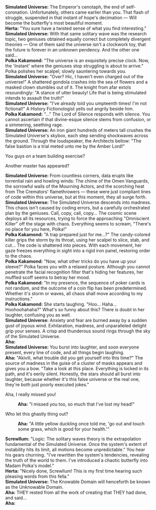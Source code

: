 :'''Simulated Universe:''' The Emperor's cenotaph, the end of self-coronation. Unfortunately, others came earlier than you. That flash of struggle, suspended in that instant of hope's decimation &mdash; Will become the butterfly's most beautiful moment.
:'''Herta:''' "You sure have a twisted sense of what you find interesting."
:'''Simulated Universe:''' With that same solitary wave was the research topic, two geniuses obtained equally correct but completely divergent theories &mdash; One of them said the universe isn't a clockwork toy, that the future is forever in an unknown pendency. And the other one said...
:'''Polka Kakamond:''' "The universe is an exquisitely precise clock. Now, the 'Instant' where the geniuses stop struggling is about to arrive." Polka polishes her scalpel, slowly sauntering towards you.
:'''Simulated Universe:''' "Over? Hic, I haven't even charged out of the universe!" A shattered gondola crashes into the sea of flowers and a masked clown stumbles out of it. The knight from afar extols resoundingly: "A stance of utter beauty! Life that is being stimulated intends to assault the truth!"
:'''Simulated Universe:''' "I've already told you umpteenth times! I'm not fictional!" A History Fictionologist yells out angrily beside him.
:'''Polka Kakamond:''' "..." The Lord of Silence responds with silence. You cannot ascertain if that divine-esque silence stems from confusion, or a simmering, seething rage.
:'''Simulated Universe:''' An iron giant hundreds of meters tall crushes the Simulated Universe's skybox, each step sending shockwaves across the ground. Through the loudspeaker, the Architects bellow: "The false bastion is a trial meted unto me by the Amber Lord!"
:{{DIcon|Arrow}} You guys on a team building exercise?
:{{DIcon|Arrow}} Another master has appeared?
:'''Simulated Universe:''' From countless corners, data erupts like torrential rain and howling winds: The chime of the Omen Vanguards, the sorrowful wails of the Mourning Actors, and the scorching heat from The Cremators' flamethrowers &mdash; these were just compliant lines of code within this universe, but at this moment, they all surge forth.
:'''Simulated Universe:''' The Simulated Universe descends into madness. This chaos isn't caused by coding errors, but a carefully orchestrated plan by the geniuses. Call, copy, call, copy... The cosmic scene deploys all its resources, trying to force the approaching "Omniscient Killer" off the stage with chaos. Everything seems to scream, "There's no place for you here, Polka!"
:'''Polka Kakamond:''' "A trap prepared just for me...?" The candy-colored killer grips the storm by its throat, using her scalpel to slice, stab, and cut... The code is shattered into pieces. With each movement, her gaze freezes everything in sight into a rigid iron panel, restoring order to the chaos.
:'''Polka Kakamond:''' "Now, what other tricks do you have up your sleeve?" Polka faces you with a relaxed posture. Although you cannot penetrate the facial recognition filter that's hiding her features, her muffled scoff seems to betray her mood.
:'''Polka Kakamond:''' "In my presence, the sequence of poker cards is not random, and the outcome of a coin flip has been predetermined. Whether it's storm or waves, all chaos shall move according to my instructions."
:'''Polka Kakamond:''' She starts laughing. "Hoo... Haha... Hoohoohahaha?" What's so funny about this? There is doubt in her laughter, confusing you as well.
:'''Simulated Universe:''' Anxiety and fear are burned away by a sudden gust of joyous wind. Exhilaration, madness, and unparalleled delight grip your senses. A crisp and thunderous sound rings through the sky of the Simulated Universe.
:'''Aha:''' {{Size|36|"Aha!"}}
:'''Simulated Universe:''' You burst into laughter, and soon everyone present, every line of code, and all things begin laughing.
:'''Aha:''' "Akivili, what trouble did you get yourself into this time?" The source of madness in the guise of a cluster of masks appears and gives you a bow. "Take a look at this place. Everything is locked in its path, and it's eerily silent. Honestly, the stars should all burst into laughter, because whether it's this false universe or the real one, they're both just poorly executed jokes."
:{{DIcon|Arrow}} Aha, I really missed you!
::'''Aha:''' "I missed you too, so much that I've lost my head!"
:{{DIcon|Arrow}} Who let this ghastly thing out?
::'''Aha:''' "A little yellow duckling once told me, 'go out and touch some grass, which is good for your health.'"
:'''Screwllum:''' "Logic: The solitary waves theory is the extrapolation fundamental of the Simulated Universe. Once the system's extent of instability hits its limit, all motions become unpredictable." You hear his gears churning. "I've rewritten the system's tendencies, revealing the truth of the world to them. I've introduced a chaotic butterfly into Madam Polka's model."
:'''Herta:''' "Nicely done, Screwllum! This is my first time hearing such pleasing words from this fella."
:'''Simulated Universe:''' {{Color|keyword|nobold=1|Aha declares, the universe is like a madman's jest &mdash; chaotic, irrational, and beyond comprehension.}} The Knowable Domain will henceforth be known as the Unknowable Domain.
:'''Aha:''' THEY rested from all the work of creating that THEY had done, and said...
:'''Aha:''' {{Size|36|"Let there be laughter."}}